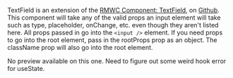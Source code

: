 TextField is an extension of the [RMWC Component: TextField](https://rmwc.io/text-fields), on [Github](https://github.com/jamesmfriedman/rmwc/tree/master/src/textfield). This component will take any of the valid props an input element will take such as type, placeholder, onChange, etc. even though they aren't listed here. All props passed in go into the `<input />` element. If you need props to go into the root element, pass in the rootProps prop as an object. The className prop will also go into the root element.

No preview available on this one. Need to figure out some weird hook error for useState.
